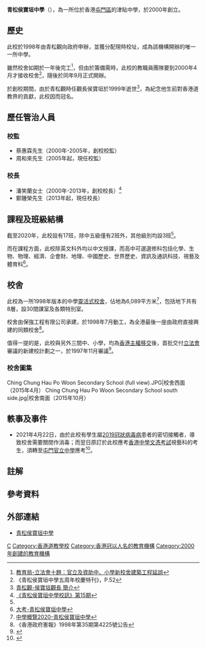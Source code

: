 {{Infobox_School | name = 青松侯寶垣中學<br>Ching Chung Hau Po Woon Secondary School
| image=2021年12月-青松侯寶垣中學.jpg
| caption= 校舍北面（2021年12月）
| established=2000年
| closed=
| type=津貼中學
| school_sponsoring_body = [[青松觀|青松觀有限公司]]
| founder = 
| grades= 中一至中六
| superintendent = 周和來先生
| principal = 鄭鍾榮先生
| vice_principal = 
| enrollment = 390人{{notetag|2019/20年度數字<ref>[https://www.cchpwss.edu.hk/info/program_plan/e/2019-2020/02_%E6%B4%A5%E8%B2%BC%E8%A8%88%E5%8A%83%E5%B9%B4%E7%B5%82%E5%A0%B1%E5%91%8A.pdf 青松侯寶垣中學2019-20津貼計劃年終報告]</ref>}}
| faculty = 52人<ref name=CHSC2020/>
| staff = 
| magazine = 
| religion = 道教
| motto = 尊道貴德
| house = 忠、信、仁、禮
| location = {{HKG}}[[新界|新界]][[屯門|屯門]]恆富街21號
| website = http://www.cchpwss.edu.hk/
| area = 6,089平方米
}}

'''青松侯寶垣中學'''（{{lang-en|Ching Chung Hau Po Woon Secondary School}}），為一所位於香港[[屯門區|屯門區]]的津貼中學，於2000年創立。

== 歷史 ==
此校於1998年由青松觀向政府申辦，並獲分配現時校址，成為該機構開辦的唯一一所中學{{notetag|按照青松觀官方說法，[[香港道教聯合會青松中學|香港道教聯合會青松中學]]為該機構開辦的第一間中學，但該校實際上由[[香港道教聯合會|香港道教聯合會]]創立}}。

雖然校舍如期於一年後完工<ref>[https://www.edb.gov.hk/tc/about-edb/press/legco/replies-written/2012/20040129118591.html 教育局-立法會十題：官立及資助中、小學新校舍建築工程延誤]</ref>，但由於籌備需時，此校的教職員團隊要到2000年4月才接收校舍<ref>《青松侯寶垣中學五周年校慶特刊》，P.52</ref>，隨後於同年9月正式開辦。

於創校期間，由於青松觀時任觀長侯寶垣於1999年逝世<ref>[http://daoist.org/haobohung_profile.htm 青松觀-侯寶垣觀長 簡介]</ref>，為紀念他生前對香港道教界的貢獻，此校因而冠名。

== 歷任管治人員 ==
===校監===
*蔡惠霖先生（2000年-2005年，創校校監）
*周和來先生（2005年起，現任校監）
===校長===
*潘笑蘭女士（2000年-2013年，創校校長）<ref>[https://www.cchpwss.edu.hk/info/hpw_publications/sch_magazine/15th/15th.pdf 《青松侯寶垣中學校訊》第15期]</ref>
*鄭鍾榮先生（2013年起，現任校長）

== 課程及班級結構 ==
截至2020年，此校設有17班，除中五級僅有2班外，其他級別均設3班<ref name=CHSC2020/>。

而在課程方面，此校除英文科外均以中文授課，而高中可選選修科包括化學、生物、物理、經濟、企會財、地理、中國歷史、世界歷史、資訊及通訊科技、視藝及體育科<ref>[https://dse.bigexam.hk/zh-hk/ssp/school/241 大考-青松侯寶垣中學]</ref>。

== 校舍 ==
此校為一所1998年版本的中學[[靈活式校舍|靈活式校舍]]，佔地為6,089平方米<ref name=CHSC2020>[https://www.chsc.hk/ssp2020/sch_detail.php?li_id=2&lang_id=2&chg_district_id=1&sch_id=241&return_page=sch_list.php%3Flang_id%3D2%26chg_district_id%3D1%26search_mode%3D%26frmMode%3Dpagebreak%26sort_id%3D-1%26district_id%3D17 中學概覽2020-青松侯寶垣中學]</ref>，包括地下共有8層，設30間課室及各類特別室。

校舍由保強工程有限公司承建，於1998年7月動工，為全港最後一座由政府直接興建的同類校舍<ref>《香港政府憲報》1998年第35期第4225號公告</ref>{{notetag|而全港最後一座同款校舍為[[聖馬可中學|聖馬可中學]]，由房委會代建，於2000年12月才完工}}。

值得一提的是，此校與另外三間中、小學{{notetag|分別為[[嶺南中學_(香港)|嶺南中學]]、[[獅子會何德心小學|獅子會何德心小學]]及[[伊利沙伯中學舊生會小學分校|伊利沙伯中學舊生會小學分校]]}}，均為[[香港主權移交|香港主權移交]]後，首批交付[[香港立法會|立法會]]審議的新建校計劃之一，於1997年11月審議<ref>{{Cite web |url=https://www.legco.gov.hk/yr97-98/chinese/fc/pwsc/papers/pw041158.htm#encl |title=立法會工務小組委員會-香港杏花邨的1所中學及屯門第16區的第二所中學 |access-date=2021-08-24 |archive-date=2019-11-01 |archive-url=https://web.archive.org/web/20191101005916/https://www.legco.gov.hk/yr97-98/chinese/fc/pwsc/papers/pw041158.htm#encl |dead-url=no }}</ref>。

===校舍圖集===
<gallery>
Ching Chung Hau Po Woon Secondary School (full view).JPG|校舍西面（2015年4月）
Ching Chung Hau Po Woon Secondary School south side.jpg|校舍南面（2015年10月）
</gallery>

== 軼事及事件 ==
*2021年4月22日，由於此校有學生屬[[2019冠狀病毒病|2019冠狀病毒病]]患者的密切接觸者，導致校舍需要關閉作消毒；而翌日原訂於此校應考[[香港中學文憑考試|香港中學文憑考試]]視藝科的考生，須轉至[[屯門官立中學|屯門官立中學]]應考<ref>{{cite news|url=https://news.mingpao.com/ins/%E6%B8%AF%E8%81%9E/article/20210423/s00001/1619144700011/dse-2021-%E6%96%87%E6%86%91%E8%A9%A6%E4%BB%8A%E9%96%8B%E8%80%83-%E8%A6%96%E8%97%9D%E7%A7%91%E5%B1%AF%E9%96%80%E8%80%83%E5%A0%B4%E7%AA%81%E6%9B%B4%E6%94%B9-%E8%80%83%E7%94%9F%E7%A8%B1%E3%80%8C%E5%9A%87%E8%A6%AA%E3%80%8D|title=DSE 2021｜文憑試今開考　視藝科屯門考場突更改　考生稱「嚇親」|work=明報|date=2021-04-23|accessdate=2021-10-30}}</ref>。

==註解==
{{notefoot}}

==參考資料==
{{reflist}}

==外部連結==
{{Commonscat|Ching Chung Hau Po Woon Secondary School}}
*[http://www.cchpwss.edu.hk/ 青松侯寶垣中學]

{{香港道教學校}}

[[Category:屯門區中學|C]]
[[Category:香港道教學校|Category:香港道教學校]]
[[Category:香港冠以人名的教育機構|Category:香港冠以人名的教育機構]]
[[Category:2000年創建的教育機構|Category:2000年創建的教育機構]]